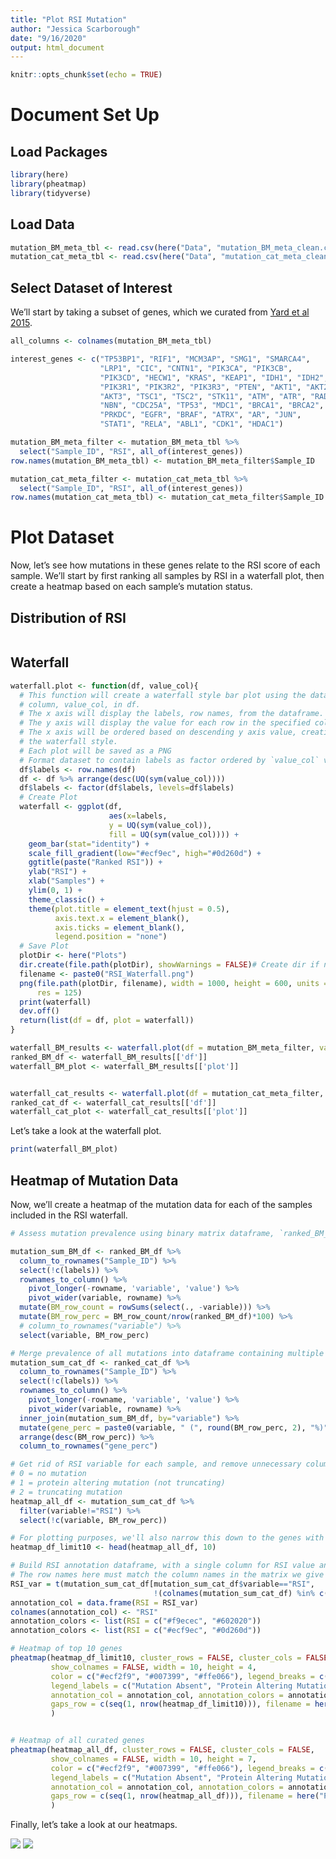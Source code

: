 ```yaml
---
title: "Plot RSI Mutation"
author: "Jessica Scarborough"
date: "9/16/2020"
output: html_document
---
```


```r
knitr::opts_chunk$set(echo = TRUE)
```

# Document Set Up

## Load Packages

```r

library(here)
library(pheatmap)
library(tidyverse)

```

## Load Data

```r

mutation_BM_meta_tbl <- read.csv(here("Data", "mutation_BM_meta_clean.csv"))
mutation_cat_meta_tbl <- read.csv(here("Data", "mutation_cat_meta_clean.csv"))


```


## Select Dataset of Interest

We'll start by taking a subset of genes, which we curated from [Yard et al 2015](https://www.sciencedirect.com/science/article/pii/S1053429615000569?casa_token=2MR_u4AOVPYAAAAA:x7BL4PpC9dX4ib87mUBYsfzCsn1n_duqD1ZE5w1R25s3hrUL5Qqb0ahSONB3k_KOXhrRFl2iSQ). 

```r


all_columns <- colnames(mutation_BM_meta_tbl) 

interest_genes <- c("TP53BP1", "RIF1", "MCM3AP", "SMG1", "SMARCA4",
                    "LRP1", "CIC", "CNTN1", "PIK3CA", "PIK3CB", 
                    "PIK3CD", "HECW1", "KRAS", "KEAP1", "IDH1", "IDH2",
                    "PIK3R1", "PIK3R2", "PIK3R3", "PTEN", "AKT1", "AKT2",
                    "AKT3", "TSC1", "TSC2", "STK11", "ATM", "ATR", "RAD50",
                    "NBN", "CDC25A", "TP53", "MDC1", "BRCA1", "BRCA2", "RAD51",
                    "PRKDC", "EGFR", "BRAF", "ATRX", "AR", "JUN",
                    "STAT1", "RELA", "ABL1", "CDK1", "HDAC1")

mutation_BM_meta_filter <- mutation_BM_meta_tbl %>%
  select("Sample_ID", "RSI", all_of(interest_genes))
row.names(mutation_BM_meta_tbl) <- mutation_BM_meta_filter$Sample_ID

mutation_cat_meta_filter <- mutation_cat_meta_tbl %>%
  select("Sample_ID", "RSI", all_of(interest_genes))
row.names(mutation_cat_meta_tbl) <- mutation_cat_meta_filter$Sample_ID


```



# Plot Dataset

Now, let's see how mutations in these genes relate to the RSI score of each sample. We'll start by first ranking all samples by RSI in a waterfall plot, then create a heatmap based on each sample's mutation status. 

## Distribution of RSI

```r





```




## Waterfall

```r


waterfall.plot <- function(df, value_col){
  # This function will create a waterfall style bar plot using the data from a
  # column, value_col, in df.
  # The x axis will display the labels, row names, from the dataframe.
  # The y axis will display the value for each row in the specified column.
  # The x axis will be ordered based on descending y axis value, creating a
  # the waterfall style.
  # Each plot will be saved as a PNG
  # Format dataset to contain labels as factor ordered by `value_col` value
  df$labels <- row.names(df)
  df <- df %>% arrange(desc(UQ(sym(value_col))))
  df$labels <- factor(df$labels, levels=df$labels)
  # Create Plot
  waterfall <- ggplot(df, 
                      aes(x=labels, 
                      y = UQ(sym(value_col)), 
                      fill = UQ(sym(value_col)))) +
    geom_bar(stat="identity") + 
    scale_fill_gradient(low="#ecf9ec", high="#0d260d") +
    ggtitle(paste("Ranked RSI")) +
    ylab("RSI") +
    xlab("Samples") +
    ylim(0, 1) +
    theme_classic() +
    theme(plot.title = element_text(hjust = 0.5),
          axis.text.x = element_blank(),
          axis.ticks = element_blank(),
          legend.position = "none")
  # Save Plot
  plotDir <- here("Plots")
  dir.create(file.path(plotDir), showWarnings = FALSE)# Create dir if necessary
  filename <- paste0("RSI_Waterfall.png")
  png(file.path(plotDir, filename), width = 1000, height = 600, units = "px", 
      res = 125)
  print(waterfall)
  dev.off()
  return(list(df = df, plot = waterfall))
}

waterfall_BM_results <- waterfall.plot(df = mutation_BM_meta_filter, value_col = "RSI")
ranked_BM_df <- waterfall_BM_results[['df']]
waterfall_BM_plot <- waterfall_BM_results[['plot']]


waterfall_cat_results <- waterfall.plot(df = mutation_cat_meta_filter, value_col = "RSI")
ranked_cat_df <- waterfall_cat_results[['df']]
waterfall_cat_plot <- waterfall_cat_results[['plot']]


```

Let's take a look at the waterfall plot. 

```r
print(waterfall_BM_plot)
```


## Heatmap of Mutation Data

Now, we'll create a heatmap of the mutation data for each of the samples included in the RSI waterfall.

```r

# Assess mutation prevalence using binary matrix dataframe, `ranked_BM_df`. 

mutation_sum_BM_df <- ranked_BM_df %>%
  column_to_rownames("Sample_ID") %>%
  select(!c(labels)) %>%
  rownames_to_column() %>%
    pivot_longer(-rowname, 'variable', 'value') %>%
    pivot_wider(variable, rowname) %>%
  mutate(BM_row_count = rowSums(select(., -variable))) %>%
  mutate(BM_row_perc = BM_row_count/nrow(ranked_BM_df)*100) %>%
  # column_to_rownames("variable") %>%
  select(variable, BM_row_perc)

# Merge prevalence of all mutations into dataframe containing multiple mutation types, `ranked_cat_df`
mutation_sum_cat_df <- ranked_cat_df %>%
  column_to_rownames("Sample_ID") %>%
  select(!c(labels)) %>%
  rownames_to_column() %>%
    pivot_longer(-rowname, 'variable', 'value') %>%
    pivot_wider(variable, rowname) %>%
  inner_join(mutation_sum_BM_df, by="variable") %>%
  mutate(gene_perc = paste0(variable, " (", round(BM_row_perc, 2), "%)")) %>%
  arrange(desc(BM_row_perc)) %>%
  column_to_rownames("gene_perc")

# Get rid of RSI variable for each sample, and remove unnecessary columns. We now have a matrix of mutation status
# 0 = no mutation
# 1 = protein altering mutation (not truncating)
# 2 = truncating mutation
heatmap_all_df <- mutation_sum_cat_df %>%
  filter(variable!="RSI") %>%
  select(!c(variable, BM_row_perc))

# For plotting purposes, we'll also narrow this down to the genes with the highest mutation prevalence in this cohort
heatmap_df_limit10 <- head(heatmap_all_df, 10)

# Build RSI annotation dataframe, with a single column for RSI value and row names are sample IDs
# The row names here must match the column names in the matrix we give to the heatmap function
RSI_var = t(mutation_sum_cat_df[mutation_sum_cat_df$variable=="RSI", 
                                !(colnames(mutation_sum_cat_df) %in% c("variable", "BM_row_perc"))])
annotation_col = data.frame(RSI = RSI_var)
colnames(annotation_col) <- "RSI"
annotation_colors <- list(RSI = c("#f9ecec", "#602020"))
annotation_colors <- list(RSI = c("#ecf9ec", "#0d260d"))

# Heatmap of top 10 genes
pheatmap(heatmap_df_limit10, cluster_rows = FALSE, cluster_cols = FALSE,
         show_colnames = FALSE, width = 10, height = 4,
         color = c("#ecf2f9", "#007399", "#ffe066"), legend_breaks = c(0, 1, 2), 
         legend_labels = c("Mutation Absent", "Protein Altering Mutation", "Truncating Mutation"),
         annotation_col = annotation_col, annotation_colors = annotation_colors, 
         gaps_row = c(seq(1, nrow(heatmap_df_limit10))), filename = here("Plots", "mutation_heatmap_limit10.png")
         )


# Heatmap of all curated genes
pheatmap(heatmap_all_df, cluster_rows = FALSE, cluster_cols = FALSE,
         show_colnames = FALSE, width = 10, height = 7,
         color = c("#ecf2f9", "#007399", "#ffe066"), legend_breaks = c(0, 1, 2), 
         legend_labels = c("Mutation Absent", "Protein Altering Mutation", "Truncating Mutation"),
         annotation_col = annotation_col, annotation_colors = annotation_colors, 
         gaps_row = c(seq(1, nrow(heatmap_all_df))), filename = here("Plots", "mutation_heatmap.pdf")
         )

```

Finally, let's take a look at our heatmaps. 

![](../Plots/mutation_heatmap_limit10.png)
![](../Plots/mutation_heatmap.png)